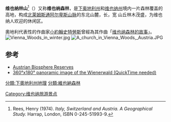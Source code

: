{{Infobox mountain range
| name=维也纳林山
| other_name=Wienerwald
| photo=
| photo_caption=
| country=奥地利
| region_type=州
| region=[[下奥地利州|下奥地利州]]| region1=[[维也纳州|维也纳州]]
| parent=[[北莱姆斯通阿尔卑斯山脉|北莱姆斯通阿尔卑斯山脉]]
| length_km=45| length_orientation=
| width={{convert|20|-|30|km|mi|abbr=on|0}} | width_orientation=
| geology= | period= | orogeny=
| highest=Schöpfl
| elevation_m=893
| range_lat_d=48|range_lat_m=10|range_lat_NS=N
| range_long_d=16|range_long_m=00|range_long_EW=E
| region_code=AT
| lat_d=48|lat_m=05|lat_s=14|lat_NS=N
| long_d=015|long_m=54|long_s=43|long_EW=E
| map=
| map_caption=Map with Vienna Woods <small>(yellow area, top-right)</small>
}}
'''维也纳林山'''<ref>Rees, Henry (1974). ''Italy, Switzerland and Austria. A Geographical Study.'' Harrap, London, ISBN 0-245-51993-9.</ref>（{{lang-de|'''Wienerwald'''}}）又称'''维也纳森林'''，是[[下奥地利州|下奥地利州]]和[[维也纳州|维也纳州]]境内一片森林覆盖的高地，构成[[北莱姆斯通阿尔卑斯山脉|北莱姆斯通阿尔卑斯山脉]]的东北山麓，长{{convert|45|km}}，宽{{convert|20|-|30|km}} 山丘林木茂盛，为维也纳人欢迎的休闲区。

奧地利代表性的作曲家[[小約翰史特勞斯|小約翰史特勞斯]]曾經為其作曲「[[维也纳森林的故事|维也纳森林的故事]]」。
[[File:Vienna_Woods_in_winter.jpg|thumb]]
[[File:A_church_in_Vienna_Woods,_Austria.JPG|thumb]]

==参考==
{{reflist}}
* [https://web.archive.org/web/20060222223451/http://www.biosphaerenparks.at/biosphaerenparks/index_engl.cfm Austrian Biosphere Reserves]
* [https://web.archive.org/web/20061222195045/http://geoimages.berkeley.edu/wwp306/html/ClemensPfeiffer.html 360°x180° panoramic image of the Wienerwald (QuickTime needed)]

[[分類:下奧地利州地理|分類:下奧地利州地理]]
[[分類:維也納森林|分類:維也納森林]]
[[Category:维也纳旅游景点|Category:维也纳旅游景点]]